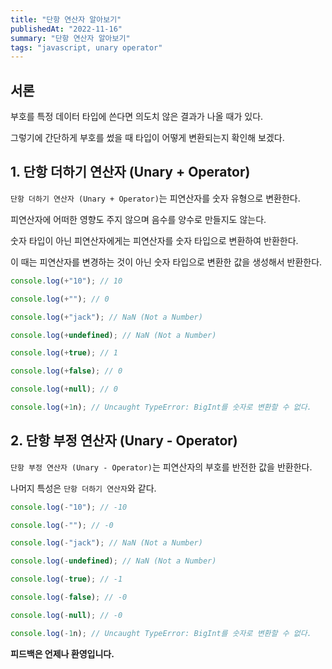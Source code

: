 ```yaml
---
title: "단항 연산자 알아보기"
publishedAt: "2022-11-16"
summary: "단항 연산자 알아보기"
tags: "javascript, unary operator"
---
```


## 서론

부호를 특정 데이터 타입에 쓴다면 의도치 않은 결과가 나올 때가 있다.

그렇기에 간단하게 부호를 썼을 때 타입이 어떻게 변환되는지 확인해 보겠다.

## 1. 단항 더하기 연산자 (Unary + Operator)

`단항 더하기 연산자 (Unary + Operator)`는 피연산자를 숫자 유형으로 변환한다.

피연산자에 어떠한 영향도 주지 않으며 음수를 양수로 만들지도 않는다.

숫자 타입이 아닌 피연산자에게는 피연산자를 숫자 타입으로 변환하여 반환한다.

이 때는 피연산자를 변경하는 것이 아닌 숫자 타입으로 변환한 값을 생성해서 반환한다.

```js
console.log(+"10"); // 10

console.log(+""); // 0

console.log(+"jack"); // NaN (Not a Number)

console.log(+undefined); // NaN (Not a Number)

console.log(+true); // 1

console.log(+false); // 0

console.log(+null); // 0

console.log(+1n); // Uncaught TypeError: BigInt를 숫자로 변환할 수 없다.
```

## 2. 단항 부정 연산자 (Unary - Operator)

`단항 부정 연산자 (Unary - Operator)`는 피연산자의 부호를 반전한 값을 반환한다.

나머지 특성은 `단항 더하기 연산자`와 같다.

```js
console.log(-"10"); // -10

console.log(-""); // -0

console.log(-"jack"); // NaN (Not a Number)

console.log(-undefined); // NaN (Not a Number)

console.log(-true); // -1

console.log(-false); // -0

console.log(-null); // -0

console.log(-1n); // Uncaught TypeError: BigInt를 숫자로 변환할 수 없다.
```

**피드백은 언제나 환영입니다.**
